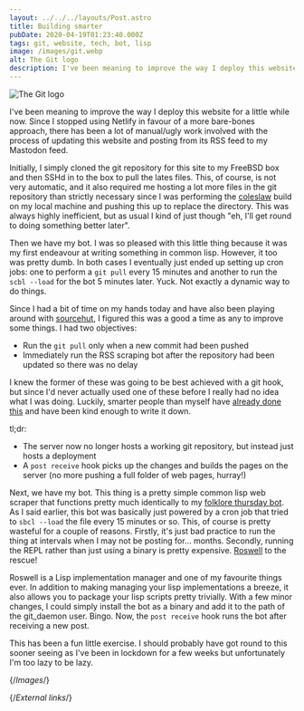 ```yaml
---
layout: ../../../layouts/Post.astro
title: Building smarter
pubDate: 2020-04-19T01:23:40.000Z
tags: git, website, tech, bot, lisp
image: /images/git.webp
alt: The Git logo
description: I've been meaning to improve the way I deploy this website for a little while now. Since I stopped using Netlify in favour of a more bare-bones approach, there has been a lot of manual/ugly work involved with the process of updating this website and posting from its RSS feed to my Mastodon feed.
---
```


![The Git logo][git]

I've been meaning to improve the way I deploy this website for a little while now. Since I stopped using Netlify in favour of a more bare-bones approach, there has been a lot of manual/ugly work involved with the process of updating this website and posting from its RSS feed to my Mastodon feed.

Initially, I simply cloned the git repository for this site to my FreeBSD box and then SSHd in to the box to pull the lates files. This, of course, is not very automatic, and it also required me hosting a lot more files in the git repository than strictly necessary since I was performing the [coleslaw][coleslaw] build on my local machine and pushing this up to replace the directory. This was always highly inefficient, but as usual I kind of just though "eh, I'll get round to doing something better later".

Then we have my bot. I was so pleased with this little thing because it was my first endeavour at writing something in common lisp. However, it too was pretty dumb. In both cases I eventually just ended up setting up cron jobs: one to perform a `git pull` every 15 minutes and another to run the `scbl --load` for the bot 5 minutes later. Yuck. Not exactly a dynamic way to do things.

Since I had a bit of time on my hands today and have also been playing around with [sourcehut][sourcehut], I figured this was a good a time as any to improve some things. I had two objectives:

* Run the `git pull` only when a new commit had been pushed
* Immediately run the RSS scraping bot after the repository had been updated so there was no delay

I knew the former of these was going to be best achieved with a git hook, but since I'd never actually used one of these before I really had no idea what I was doing. Luckily, smarter people than myself have [already done this][git-hook] and have been kind enough to write it down.

tl;dr:

* The server now no longer hosts a working git repository, but instead just hosts a deployment
* A `post receive` hook picks up the changes and builds the pages on the server (no more pushing a full folder of web pages, hurray!)

Next, we have my bot. This thing is a pretty simple common lisp web scraper that functions pretty much identically to my [folklore thursday bot][folklorebot-lisp]. As I said earlier, this bot was basically just powered by a cron job that tried to `sbcl --load` the file every 15 minutes or so. This, of course is pretty wasteful for a couple of reasons. Firstly, it's just bad practice to run the thing at intervals when I may not be posting for… months. Secondly, running the REPL rather than just using a binary is pretty expensive. [Roswell][roswell] to the rescue!

Roswell is a Lisp implementation manager and one of my favourite things ever. In addition to making managing your lisp implementations a breeze, it also allows you to package your lisp scripts pretty trivially. With a few minor changes, I could simply install the bot as a binary and add it to the path of the git_daemon user. Bingo. Now, the `post receive` hook runs the bot after receiving a new post.

This has been a fun little exercise. I should probably have got round to this sooner seeing as I've been in lockdown for a few weeks but unfortunately I'm too lazy to be lazy.

{/*Images*/}

[git]: /images/git.webp

{/*External links*/}

[coleslaw]: https://github.com/coleslaw-org/coleslaw
[folklorebot-lisp]: https://github.com/Sporiff/folklorebot-lisp
[git-hook]: https://gist.github.com/noelboss/3fe13927025b89757f8fb12e9066f2fa
[roswell]: https://github.com/roswell/roswell
[sourcehut]: https://sourcehut.org
